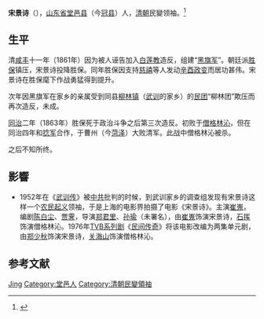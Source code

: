 '''宋景诗'''（{{Bd|1842年||？|}}），[[山东省|山东省]][[堂邑县|堂邑县]]（今[[冠县|冠县]]）人，[[清朝|清朝]]民變领袖。<ref>{{Cite book|title=军事大辞海 • 上|author=熊武一, 周家法总编; 卓名信, 厉新光, 徐继昌等主编|publisher=长城出版社|year=2000|isbn=|location=北京|pages=}}</ref>

== 生平 ==
清[[咸丰|咸丰]]十一年（1861年）因为被人诬告加入[[白莲教|白莲教]]造反，组建“[[黑旗軍_(山東)|黑旗军]]”。朝廷派[[胜保|胜保]]镇压，宋景诗投降胜保。同年胜保因支持[[慈禧|慈禧]]等人发动[[辛酉政变|辛酉政变]]而居功甚伟。宋景诗在胜保麾下作战勇猛得到提升。

次年因黑旗军在家乡的亲属受到同县[[柳林镇_(冠县)|柳林镇]]（[[武训|武训]]的家乡）的[[民团|民团]]“柳林团”欺压而再次造反，未成。

[[同治|同治]]二年（1863年）胜保死于政治斗争之后第三次造反。初败于[[僧格林沁|僧格林沁]]，但在同治四年和[[捻军|捻军]]合作，于曹州（今[[菏泽|菏泽]]）大败清军。此战中僧格林沁被杀。

之后不知所终。

== 影響 ==
* 1952年在《[[武训传|武训传]]》被[[中共|中共]]批判的时候，到武训家乡的调查组发现有宋景诗这样一个[[农民起义|农民起义]]领袖，于是上海的电影界拍摄了电影《宋景诗》。主演[[崔嵬|崔嵬]]，编剧[[陈白尘|陈白尘]]、[[贾霁|贾霁]]，导演[[郑君里|郑君里]]、[[孙瑜_(导演)|孙瑜]]（未署名），由[[崔嵬|崔嵬]]饰演宋景诗，[[石挥|石挥]]饰演僧格林沁。1976年[[TVB|TVB]][[系列剧|系列剧]]《[[民间传奇|民间传奇]]》将该电影改编为两集单元剧，由[[郑少秋|郑少秋]]饰演宋景诗，[[关海山|关海山]]饰演僧格林沁。

== 参考文献 ==
{{Reflist}}

{{Authority control}}
{{DEFAULTSORT:Song}}
[[Category:宋姓|Jing]]
[[Category:堂邑人|Category:堂邑人]]
[[Category:清朝民變領袖|Category:清朝民變領袖]]

{{山东人小作品}}